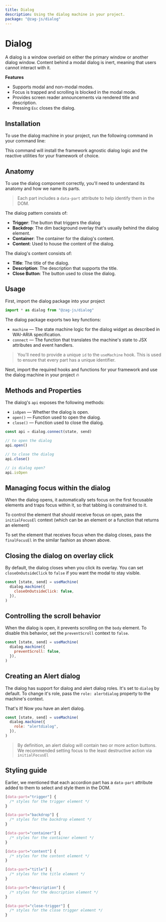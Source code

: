 ```yaml
---
title: Dialog
description: Using the dialog machine in your project.
package: "@zag-js/dialog"
---
```


# Dialog

A dialog is a window overlaid on either the primary window or another dialog
window. Content behind a modal dialog is inert, meaning that users cannot
interact with it.

<Resources pkg="@zag-js/dialog" />

<Showcase id="Dialog" />

**Features**

- Supports modal and non-modal modes.
- Focus is trapped and scrolling is blocked in the modal mode.
- Provides screen reader announcements via rendered title and description.
- Pressing `Esc` closes the dialog.

## Installation

To use the dialog machine in your project, run the following command in your
command line:

<CodeSnippet id="dialog/installation.mdx" />

This command will install the framework agnostic dialog logic and the reactive
utilities for your framework of choice.

## Anatomy

To use the dialog component correctly, you'll need to understand its anatomy and
how we name its parts.

> Each part includes a `data-part` attribute to help identify them in the DOM.

<Anatomy id="dialog" />

The dialog pattern consists of:

- **Trigger**: The button that triggers the dialog
- **Backdrop**: The dim background overlay that's usually behind the dialog
  element.
- **Container**: The container for the dialog's content.
- **Content**: Used to house the content of the dialog.

The dialog's content consists of:

- **Title**: The title of the dialog.
- **Description**: The description that supports the title.
- **Close Button**: The button used to close the dialog.

## Usage

First, import the dialog package into your project

```jsx
import * as dialog from "@zag-js/dialog"
```

The dialog package exports two key functions:

- `machine` — The state machine logic for the dialog widget as described in
  WAI-ARIA specification.
- `connect` — The function that translates the machine's state to JSX attributes
  and event handlers.

> You'll need to provide a unique `id` to the `useMachine` hook. This is used to
> ensure that every part has a unique identifier.

Next, import the required hooks and functions for your framework and use the
dialog machine in your project 🔥

<CodeSnippet id="dialog/usage.mdx" />

## Methods and Properties

The dialog's `api` exposes the following methods:

- `isOpen` — Whether the dialog is open.
- `open()` — Function used to open the dialog.
- `close()` — Function used to close the dialog.

```jsx
const api = dialog.connect(state, send)

// to open the dialog
api.open()

// to close the dialog
api.close()

// is dialog open?
api.isOpen
```

## Managing focus within the dialog

When the dialog opens, it automatically sets focus on the first focusable
elements and traps focus within it, so that tabbing is constrained to it.

To control the element that should receive focus on open, pass the
`initialFocusEl` context (which can be an element or a function that returns an
element)

<CodeSnippet id="dialog/initial-focus.mdx" />

To set the element that receives focus when the dialog closes, pass the
`finalFocusEl` in the similar fashion as shown above.

## Closing the dialog on overlay click

By default, the dialog closes when you click its overlay. You can set
`closeOnOutsideClick` to `false` if you want the modal to stay visible.

```jsx {3}
const [state, send] = useMachine(
  dialog.machine({
    closeOnOutsideClick: false,
  }),
)
```

## Controlling the scroll behavior

When the dialog is open, it prevents scrolling on the `body` element. To disable
this behavior, set the `preventScroll` context to `false`.

```jsx {3}
const [state, send] = useMachine(
  dialog.machine({
    preventScroll: false,
  }),
)
```

## Creating an Alert dialog

The dialog has support for dialog and alert dialog roles. It's set to `dialog`
by default. To change it's role, pass the `role: alertdialog` property to the
machine's context.

That's it! Now you have an alert dialog.

```jsx {3}
const [state, send] = useMachine(
  dialog.machine({
    role: "alertdialog",
  }),
)
```

> By definition, an alert dialog will contain two or more action buttons. We
> recommended setting focus to the least destructive action via `initialFocusEl`

## Styling guide

Earlier, we mentioned that each accordion part has a `data-part` attribute added
to them to select and style them in the DOM.

```css
[data-part="trigger"] {
  /* styles for the trigger element */
}

[data-part="backdrop"] {
  /* styles for the backdrop element */
}

[data-part="container"] {
  /* styles for the container element */
}

[data-part="content"] {
  /* styles for the content element */
}

[data-part="title"] {
  /* styles for the title element */
}

[data-part="description"] {
  /* styles for the description element */
}

[data-part="close-trigger"] {
  /* styles for the close trigger element */
}
```
